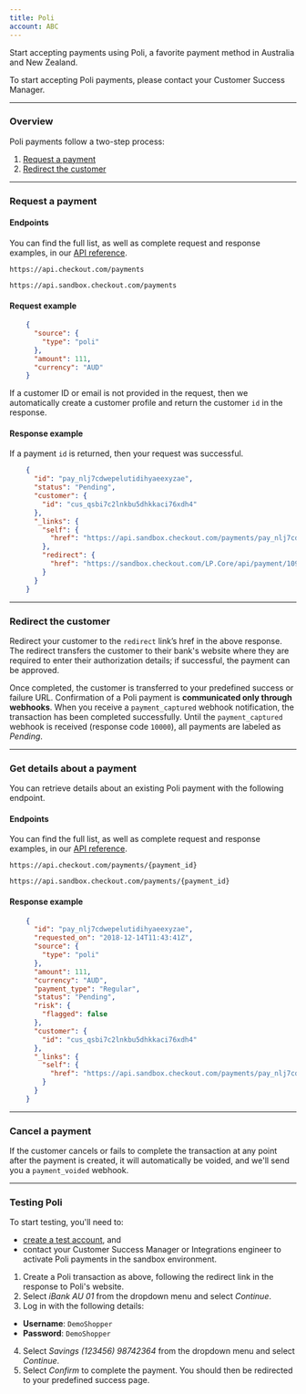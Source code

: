 ```yaml
---
title: Poli
account: ABC
---
```


Start accepting payments using Poli, a favorite payment method in Australia and New Zealand.

<TipBox variant="info">

To start accepting Poli payments, please contact your Customer Success Manager.

</TipBox>

---

### Overview

Poli payments follow a two-step process:

1.  [Request a payment](/payments/payment-methods/bank-transfers/poli#Request_a_payment)
2.  [Redirect the customer](/payments/payment-methods/bank-transfers/poli#Redirect_the_customer)

---

### Request a payment

#### Endpoints

You can find the full list, as well as complete request and response examples, in our [API reference](https://api-reference.checkout.com/).

<tabs>
<tab title="Live" active>
<LineCodeWrapper type="post">

`https://api.checkout.com/payments`

</LineCodeWrapper>
</tab>
<tab title="Sandbox">
<LineCodeWrapper type="post">

`https://api.sandbox.checkout.com/payments`

</LineCodeWrapper>
</tab>
</tabs>

#### Request example

```json
    {
      "source": {
        "type": "poli"
      },
      "amount": 111,
      "currency": "AUD"
    }
```

<TipBox variant="info">

If a customer ID or email is not provided in the request, then we automatically create a customer profile and return the customer `id` in the response.

</TipBox>

#### Response example

If a payment `id` is returned, then your request was successful.

```json
    {
      "id": "pay_nlj7cdwepelutidihyaeexyzae",
      "status": "Pending",
      "customer": {
        "id": "cus_qsbi7c2lnkbu5dhkkaci76xdh4"
      },
      "_links": {
        "self": {
          "href": "https://api.sandbox.checkout.com/payments/pay_nlj7cdwepelutidihyaeexyzae"
        },
        "redirect": {
          "href": "https://sandbox.checkout.com/LP.Core/api/payment/109457"
        }
      }
    }
```

---

### Redirect the customer

Redirect your customer to the `redirect` link’s href in the above response. The redirect transfers the customer to their bank's website where they are required to enter their authorization details; if successful, the payment can be approved.

Once completed, the customer is transferred to your predefined success or failure URL. Confirmation of a Poli payment is **communicated only through webhooks**. When you receive a `payment_captured` webhook notification, the transaction has been completed successfully. Until the `payment_captured` webhook is received (response code `10000`), all payments are labeled as _Pending_.

---

### Get details about a payment

You can retrieve details about an existing Poli payment with the following endpoint.

#### Endpoints

You can find the full list, as well as complete request and response examples, in our [API reference](https://api-reference.checkout.com/).

<tabs>
<tab title="Live" active>
<LineCodeWrapper type="get">

`https://api.checkout.com/payments/{payment_id}`

</LineCodeWrapper>
</tab>
<tab title="Sandbox">
<LineCodeWrapper type="get">

`https://api.sandbox.checkout.com/payments/{payment_id}`

</LineCodeWrapper>
</tab>
</tabs>

#### Response example

```json
    {
      "id": "pay_nlj7cdwepelutidihyaeexyzae",
      "requested_on": "2018-12-14T11:43:41Z",
      "source": {
        "type": "poli"
      },
      "amount": 111,
      "currency": "AUD",
      "payment_type": "Regular",
      "status": "Pending",
      "risk": {
        "flagged": false
      },
      "customer": {
        "id": "cus_qsbi7c2lnkbu5dhkkaci76xdh4"
      },
      "_links": {
        "self": {
          "href": "https://api.sandbox.checkout.com/payments/pay_nlj7cdwepelutidihyaeexyzae"
        }
      }
    }
```

---

### Cancel a payment

If the customer cancels or fails to complete the transaction at any point after the payment is created, it will automatically be voided, and we'll send you a `payment_voided` webhook.

---

### Testing Poli

<TipBox variant="note">

To start testing, you'll need to:

*   [create a test account](https://www.checkout.com/get-test-account), and
*   contact your Customer Success Manager or Integrations engineer to activate Poli payments in the sandbox environment.

</TipBox>

1.  Create a Poli transaction as above, following the redirect link in the response to Poli's website.
2.  Select _iBank AU 01_ from the dropdown menu and select _Continue_.
3.  Log in with the following details:
*   **Username**: `DemoShopper`
*   **Password**: `DemoShopper`
4.  Select _Savings (123456) 98742364_ from the dropdown menu and select _Continue_.
5.  Select _Confirm_ to complete the payment. You should then be redirected to your predefined success page.
